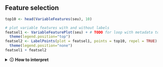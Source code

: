 ## Feature selection

<!-- Sergio Alías, 20230629 -->
<!-- Last modified 20230629 -->

```r

top10 <- head(VariableFeatures(seu), 10)

# plot variable features with and without labels
featsel1 <- VariableFeaturePlot(seu) + # TODO for loop with metadata to get 1 plot per sample
  theme(legend.position="top")
featsel2 <- LabelPoints(plot = featsel1, points = top10, repel = TRUE) + 
  theme(legend.position="none")
featsel1 + featsel2
```

<details>
<summary>🛈 **How to interpret**</summary>
<br>

High variable features (HVGs) selected: **`r hvgs`**

In the feature selection step we calculate subset of features that exhibit high cell-to-cell variation in the dataset—they are highly expressed in some cells, and lowly expressed in others. Focusing on these genes in downstream analysis helps to highlight biological signal in single-cell datasets.<sup>1</sup>

*References:*

1. Brennecke, Philip, Simon Anders, Jong Kyoung Kim, Aleksandra A Kołodziejczyk, Xiuwei Zhang, Valentina Proserpio, Bianka Baying, et al. 2013. “Accounting for Technical Noise in Single-Cell Rna-Seq Experiments.” *Nature Methods* 10 (11): 1093–5.

</details>